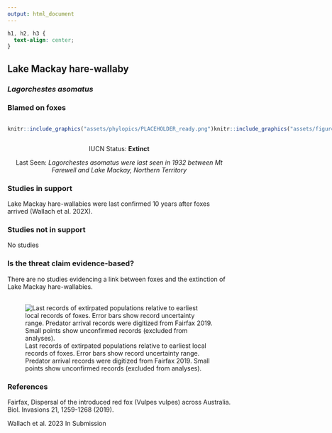 ```yaml
---
output: html_document
---
```

```css
h1, h2, h3 {
  text-align: center;
}
```

## **Lake Mackay hare-wallaby**
### *Lagorchestes asomatus*
### Blamed on foxes

:::: {style="display: flex;"}

::: {}
  ```r
  knitr::include_graphics("assets/phylopics/PLACEHOLDER_ready.png")
  ```
:::

::: {}

:::

::: {}
  ```r
  knitr::include_graphics("assets/figures/Map_Fox_Lagorchestes asomatus.png")
  ```
:::

::::

<center>
IUCN Status: **Extinct**

Last Seen: *Lagorchestes asomatus were last seen in 1932 between Mt Farewell and Lake Mackay, Northern Territory*

</center>


### Studies in support

Lake Mackay hare-wallabies were last confirmed 10 years after foxes arrived (Wallach et al. 202X).

### Studies not in support

No studies

### Is the threat claim evidence-based?

There are no studies evidencing a link between foxes and the extinction of Lake Mackay hare-wallabies.
<br>
<br>

![ Last records of extirpated populations relative to earliest local records of foxes. Error bars show record uncertainty range. Predator arrival records were digitized from Fairfax 2019. Small points show unconfirmed records (excluded from analyses).](assets/figures/Main_Evidence_Fox_Lagorchestes asomatus.png)

### References

Fairfax, Dispersal of the introduced red fox (Vulpes vulpes) across Australia. Biol. Invasions 21, 1259-1268 (2019).

Wallach et al. 2023 In Submission

